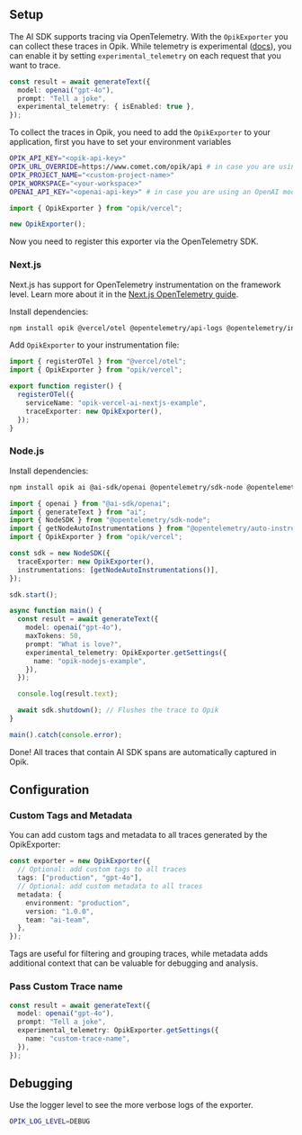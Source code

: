 ## Setup

The AI SDK supports tracing via OpenTelemetry. With the `OpikExporter` you can collect these traces in Opik.
While telemetry is experimental ([docs](https://sdk.vercel.ai/docs/ai-sdk-core/telemetry#enabling-telemetry)), you can enable it by setting `experimental_telemetry` on each request that you want to trace.

```ts
const result = await generateText({
  model: openai("gpt-4o"),
  prompt: "Tell a joke",
  experimental_telemetry: { isEnabled: true },
});
```

To collect the traces in Opik, you need to add the `OpikExporter` to your application, first you have to set your environment variables

```bash filename=".env"
OPIK_API_KEY="<opik-api-key>"
OPIK_URL_OVERRIDE=https://www.comet.com/opik/api # in case you are using the Cloud version
OPIK_PROJECT_NAME="<custom-project-name>"
OPIK_WORKSPACE="<your-workspace>"
OPENAI_API_KEY="<openai-api-key>" # in case you are using an OpenAI model
```

```ts
import { OpikExporter } from "opik/vercel";

new OpikExporter();
```

Now you need to register this exporter via the OpenTelemetry SDK.

### Next.js

Next.js has support for OpenTelemetry instrumentation on the framework level. Learn more about it in the [Next.js OpenTelemetry guide](https://nextjs.org/docs/app/building-your-application/optimizing/open-telemetry).

Install dependencies:

```bash
npm install opik @vercel/otel @opentelemetry/api-logs @opentelemetry/instrumentation @opentelemetry/sdk-logs
```

Add `OpikExporter` to your instrumentation file:

```ts filename="instrumentation.ts"
import { registerOTel } from "@vercel/otel";
import { OpikExporter } from "opik/vercel";

export function register() {
  registerOTel({
    serviceName: "opik-vercel-ai-nextjs-example",
    traceExporter: new OpikExporter(),
  });
}
```

### Node.js

Install dependencies:

```bash
npm install opik ai @ai-sdk/openai @opentelemetry/sdk-node @opentelemetry/auto-instrumentations-node
```

```ts
import { openai } from "@ai-sdk/openai";
import { generateText } from "ai";
import { NodeSDK } from "@opentelemetry/sdk-node";
import { getNodeAutoInstrumentations } from "@opentelemetry/auto-instrumentations-node";
import { OpikExporter } from "opik/vercel";

const sdk = new NodeSDK({
  traceExporter: new OpikExporter(),
  instrumentations: [getNodeAutoInstrumentations()],
});

sdk.start();

async function main() {
  const result = await generateText({
    model: openai("gpt-4o"),
    maxTokens: 50,
    prompt: "What is love?",
    experimental_telemetry: OpikExporter.getSettings({
      name: "opik-nodejs-example",
    }),
  });

  console.log(result.text);

  await sdk.shutdown(); // Flushes the trace to Opik
}

main().catch(console.error);
```

Done! All traces that contain AI SDK spans are automatically captured in Opik.

## Configuration

### Custom Tags and Metadata

You can add custom tags and metadata to all traces generated by the OpikExporter:

```ts
const exporter = new OpikExporter({
  // Optional: add custom tags to all traces
  tags: ["production", "gpt-4o"],
  // Optional: add custom metadata to all traces
  metadata: {
    environment: "production",
    version: "1.0.0",
    team: "ai-team",
  },
});
```

Tags are useful for filtering and grouping traces, while metadata adds additional context that can be valuable for debugging and analysis.

### Pass Custom Trace name

```ts
const result = await generateText({
  model: openai("gpt-4o"),
  prompt: "Tell a joke",
  experimental_telemetry: OpikExporter.getSettings({
    name: "custom-trace-name",
  }),
});
```

## Debugging

Use the logger level to see the more verbose logs of the exporter.

```bash filename=".env"
OPIK_LOG_LEVEL=DEBUG
```
